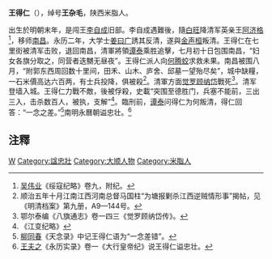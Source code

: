 {{for|明朝官员|王得仁 (明朝官员)}}

'''王得仁'''（{{bd|?||1649年||}}），绰号'''王杂毛'''，陕西米脂人。

出生於明朝末年，是闯王[[李自成|李自成]]旧部。李自成遇難後，隨[[白旺|白旺]]降清军英亲王[[阿济格|阿济格]]<ref>[[吴伟业|吴伟业]]《绥寇纪略》卷九，附纪。</ref>，移师[[南昌|南昌]]。永历二年，大学士[[姜曰广|姜曰广]]誘其反清，遂與[[金声桓|金声桓]]叛清。王得仁在七里街被清军击败，退回南昌，清軍將領[[谭泰|谭泰]]乘胜追擊，七月初十日包围南昌，“妇女各旗分取之，同营者迭嬲无昼夜”。王得仁派人向[[何腾蛟|何腾蛟]]求救未果。南昌被围八月，“附郭东西周回数十里间，田禾、山木、庐舍、邱墓一望殆尽矣”，城中缺糧，一石米價高达六百两，有士兵投降，俱被殺<ref>顺治五年十月江南江西河南总督马国柱“为塘报剿杀江西逆贼情形事”揭帖，见《明清档案》第九册，A9—144号。
</ref>。清軍方面[[觉罗顾纳岱|觉罗顾纳岱]]戰死<ref>鄂尔泰编《八旗通志》卷一四三《觉罗顾纳岱传》。</ref>。清军登墙入城。王得仁力戰不敵，後被俘殺，史載“突围至德胜门，兵塞不能前，三出三入，击杀数百人，被执，支解”<ref>《江变纪略》</ref>。臨刑前，[[谭泰|谭泰]]问得仁为何叛清，得仁回答：“一念之差。”<ref>[[柳同春|柳同春]]《天念录》中记王得仁语为“一念差错”。 </ref>南明永曆朝谥忠壮。<ref>[[王夫之|王夫之]]《永历实录》卷一《大行皇帝纪》说王得仁谥忠壮。</ref> 

==注釋==
{{reflist|2}}

[[Category:南明军事人物|W]]
[[Category:諡忠壯|Category:諡忠壯]]
[[Category:大顺人物|Category:大顺人物]]
[[Category:米脂人|Category:米脂人]]